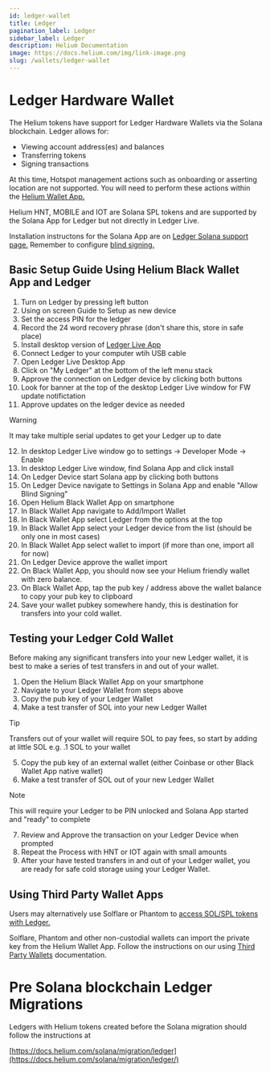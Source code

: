 ```yaml
---
id: ledger-wallet
title: Ledger
pagination_label: Ledger
sidebar_label: Ledger
description: Helium Documentation
image: https://docs.helium.com/img/link-image.png
slug: /wallets/ledger-wallet
---
```



# Ledger Hardware Wallet

The Helium tokens have support for Ledger Hardware Wallets via the Solana blockchain. Ledger allows
for:

- Viewing account address(es) and balances
- Transferring tokens
- Signing transactions

At this time, Hotspot management actions such as onboarding or asserting location are not supported.
You will need to perform these actions within the [Helium Wallet App.](https://docs.helium.com/wallets/helium-wallet-app)

Helium HNT, MOBILE and IOT are Solana SPL tokens and are supported by the Solana App for Ledger but 
not directly in Ledger Live.

Installation instructons for the Solana App are on [Ledger Solana support page.](https://support.ledger.com/article/360016265659-zd) 
Remember to configure [blind signing.](https://support.ledger.com/article/4499092909085-zd)

## Basic Setup Guide Using Helium Black Wallet App and Ledger
1. Turn on Ledger by pressing left button
2. Using on screen Guide to Setup as new device
3. Set the access PIN for the ledger
4. Record the 24 word recovery phrase (don't share this, store in safe place)
5. Install desktop version of [Ledger Live App](https://www.ledger.com/ledger-live)
6. Connect Ledger to your computer wtih USB cable
7. Open Ledger Live Desktop App
8. Click on "My Ledger" at the bottom of the left menu stack
9. Approve the connection on Ledger device by clicking both buttons
10. Look for banner at the top of the desktop Ledger Live window for FW update notifictation
11. Approve updates on the ledger device as needed 
>[!Warning]
>It may take multiple serial updates to get your Ledger up to date
12. In desktop Ledger Live window go to settings -> Developer Mode -> Enable
13. In desktop Ledger Live window, find Solana App and click install
14. On Ledger Device start Solana app by clicking both buttons
15. On Ledger Device navigate to Settings in Solana App and enable "Allow Blind Signing"
16. Open Helium Black Wallet App on smartphone
17. In Black Wallet App navigate to Add/Import Wallet
18. In Black Wallet App select Ledger from the options at the top
19. In Black Wallet App select your Ledger device from the list (should be only one in most cases)
20. In Black Wallet App select wallet to import (if more than one, import all for now)
21. On Ledger Device approve the wallet import
22. On Black Wallet App, you should now see your Helium friendly wallet with zero balance. 
23. On Black Wallet App, tap the pub key / address above the wallet balance to copy your pub key to clipboard
24. Save your wallet pubkey somewhere handy, this is destination for transfers into your cold wallet. 

## Testing your Ledger Cold Wallet
Before making any significant transfers into your new Ledger wallet, it is best to make a series of test transfers in and out of your wallet. 
1. Open the Helium Black Wallet App on your smartphone
2. Navigate to your Ledger Wallet from steps above
3. Copy the pub key of your Ledger Wallet
4. Make a test transfer of SOL into your new Ledger Wallet
>[!Tip]
>Transfers out of your wallet will require SOL to pay fees, so start by adding at little SOL e.g. .1 SOL to your wallet
5. Copy the pub key of an external wallet (either Coinbase or other Black Wallet App native wallet)
6. Make a test transfer of SOL out of your new Ledger Wallet
>[!Note]
>This will require your Ledger to be PIN unlocked and Solana App started and "ready" to complete
7. Review and Approve the transaction on your Ledger Device when prompted
8. Repeat the Process with HNT or IOT again with small amounts
9. After your have tested transfers in and out of your Ledger wallet, you are ready for safe cold storage using your Ledger Wallet.

## Using Third Party Wallet Apps

Users may alternatively use Solflare or Phantom to [access SOL/SPL tokens with Ledger.](https://support.ledger.com/article/7723954701469-zd)

Solflare, Phantom and other non-custodial wallets can import the private key from the Helium Wallet App.
Follow the instructions on our using [Third Party Wallets](https://docs.helium.com/wallets/third-party-wallets#importing-helium-accounts-into-solana-wallets) documentation.

# Pre Solana blockchain Ledger Migrations

Ledgers with Helium tokens created before the Solana migration should follow the instructions at 

[https://docs.helium.com/solana/migration/ledger](https://docs.helium.com/solana/migration/ledger/)
